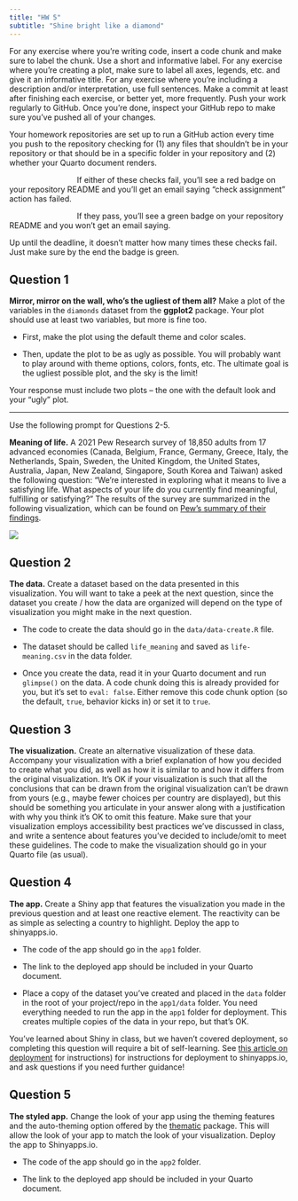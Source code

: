```yaml
---
title: "HW 5"
subtitle: "Shine bright like a diamond"
---
```


For any exercise where you’re writing code, insert a code chunk and make sure to label the chunk.
Use a short and informative label.
For any exercise where you’re creating a plot, make sure to label all axes, legends, etc. and give it an informative title.
For any exercise where you’re including a description and/or interpretation, use full sentences.
Make a commit at least after finishing each exercise, or better yet, more frequently.
Push your work regularly to GitHub.
Once you’re done, inspect your GitHub repo to make sure you've pushed all of your changes.

::: callout-note
Your homework repositories are set up to run a GitHub action every time you push to the repository checking for (1) any files that shouldn't be in your repository or that should be in a specific folder in your repository and (2) whether your Quarto document renders.

![](images/badge-fail.svg){fig-align="left" style="float: left;" width="122" height="14"}

If either of these checks fail, you'll see a red badge on your repository README and you'll get an email saying "check assignment" action has failed.

![](images/badge-pass.svg){fig-align="left" style="float: left;" width="122" height="14"}

If they pass, you'll see a green badge on your repository README and you won't get an email saying.

Up until the deadline, it doesn't matter how many times these checks fail.
Just make sure by the end the badge is green.
:::

## Question 1

**Mirror, mirror on the wall, who’s the ugliest of them all?** Make a plot of the variables in the `diamonds` dataset from the **ggplot2** package.
Your plot should use at least two variables, but more is fine too.

-   First, make the plot using the default theme and color scales.

-   Then, update the plot to be as ugly as possible.
    You will probably want to play around with theme options, colors, fonts, etc.
    The ultimate goal is the ugliest possible plot, and the sky is the limit!

Your response must include two plots – the one with the default look and your "ugly" plot.

------------------------------------------------------------------------

Use the following prompt for Questions 2-5.

**Meaning of life.** A 2021 Pew Research survey of 18,850 adults from 17 advanced economies (Canada, Belgium, France, Germany, Greece, Italy, the Netherlands, Spain, Sweden, the United Kingdom, the United States, Australia, Japan, New Zealand, Singapore, South Korea and Taiwan) asked the following question: “We’re interested in exploring what it means to live a satisfying life.
What aspects of your life do you currently find meaningful, fulfilling or satisfying?”
The results of the survey are summarized in the following visualization, which can be found on [Pew’s summary of their findings](https://www.pewresearch.org/global/2021/11/18/what-makes-life-meaningful-views-from-17-advanced-economies/).

![](images/pew.png)

## Question 2

**The data.** Create a dataset based on the data presented in this visualization.
You will want to take a peek at the next question, since the dataset you create / how the data are organized will depend on the type of visualization you might make in the next question.

-   The code to create the data should go in the `data/data-create.R` file.

-   The dataset should be called `life_meaning` and saved as `life-meaning.csv` in the data folder.

-   Once you create the data, read it in your Quarto document and run `glimpse()` on the data.
    A code chunk doing this is already provided for you, but it's set to `eval: false`.
    Either remove this code chunk option (so the default, `true`, behavior kicks in) or set it to `true`.

## Question 3

**The visualization.** Create an alternative visualization of these data.
Accompany your visualization with a brief explanation of how you decided to create what you did, as well as how it is similar to and how it differs from the original visualization.
It’s OK if your visualization is such that all the conclusions that can be drawn from the original visualization can’t be drawn from yours (e.g., maybe fewer choices per country are displayed), but this should be something you articulate in your answer along with a justification with why you think it’s OK to omit this feature.
Make sure that your visualization employs accessibility best practices we’ve discussed in class, and write a sentence about features you’ve decided to include/omit to meet these guidelines.
The code to make the visualization should go in your Quarto file (as usual).

## Question 4

**The app.** Create a Shiny app that features the visualization you made in the previous question and at least one reactive element.
The reactivity can be as simple as selecting a country to highlight.
Deploy the app to shinyapps.io.

-   The code of the app should go in the `app1` folder.

-   The link to the deployed app should be included in your Quarto document.

-   Place a copy of the dataset you’ve created and placed in the `data` folder in the root of your project/repo in the `app1/data` folder.
    You need everything needed to run the app in the `app1` folder for deployment.
    This creates multiple copies of the data in your repo, but that’s OK.

::: callout-note
You’ve learned about Shiny in class, but we haven’t covered deployment, so completing this question will require a bit of self-learning.
See [this article on deployment](https://shiny.posit.co/r/articles/share/shinyapps/) for instructions) for instructions for deployment to shinyapps.io, and ask questions if you need further guidance!
:::

## Question 5

**The styled app.** Change the look of your app using the theming features and the auto-theming option offered by the [thematic](https://rstudio.github.io/thematic) package.
This will allow the look of your app to match the look of your visualization.
Deploy the app to Shinyapps.io.

-   The code of the app should go in the `app2` folder.

-   The link to the deployed app should be included in your Quarto document.
